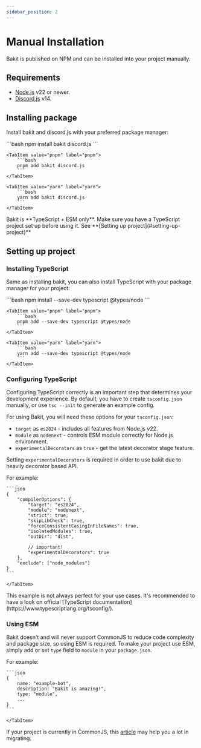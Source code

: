 ```yaml
---
sidebar_position: 2
---
```



# Manual Installation

Bakit is published on NPM and can be installed into your project manually.

## Requirements

- [Node.js](https://nodejs.org) v22 or newer.
- [Discord.js](https://discord.js.org) v14.

## Installing package

Install bakit and discord.js with your preferred package manager:

<Tabs>
	<TabItem value="npm" label="npm" default>
		```bash 
		npm install bakit discord.js
		```
	</TabItem>

    <TabItem value="pnpm" label="pnpm">
    	```bash
    	pnpm add bakit discord.js
    	```
    </TabItem>

    <TabItem value="yarn" label="yarn">
    	```bash
    	yarn add bakit discord.js
    	```
    </TabItem>

</Tabs>

<Admonition type="info" title="NOTE">
	Bakit is **TypeScript + ESM only**. Make sure you have a TypeScript project set up before using
	it. See **[Setting up project](#setting-up-project)**
</Admonition>

## Setting up project

### Installing TypeScript

Same as installing bakit, you can also install TypeScript with your package manager for your project:

<Tabs>
	<TabItem value="npm" label="npm" default>
		```bash 
		npm install --save-dev typescript @types/node
		```
	</TabItem>

    <TabItem value="pnpm" label="pnpm">
    	```bash
    	pnpm add --save-dev typescript @types/node
    	```
    </TabItem>

    <TabItem value="yarn" label="yarn">
    	```bash
    	yarn add --save-dev typescript @types/node
    	```
    </TabItem>

</Tabs>

### Configuring TypeScript

Configuring TypeScript correctly is an important step that determines your development experience. By default, you have to create `tsconfig.json` manually, or use `tsc --init` to generate an example config.

For using Bakit, you will need these options for your `tsconfig.json`:

- `target` as `es2024` - includes all features from Node.js v22.
- `module` as `nodenext` - controls ESM module correctly for Node.js environment.
- `experimentalDecorators` as `true` - get the latest decorator stage feature.

Setting `experimentalDecorators` is required in order to use bakit due to heavily decorator based API.

For example:

<Tabs>
	<TabItem value="code" label="tsconfig.json">
	
	```json
	{
		"compilerOptions": {
			"target": "es2024",
			"module": "nodenext",
			"strict": true,
			"skipLibCheck": true,
			"forceConsistentCasingInFileNames": true,
			"isolatedModules": true,
			"outDir": "dist",

    		// important!
    		"experimentalDecorators": true
    	},
    	"exclude": ["node_modules"]
    }
    ```

    </TabItem>

</Tabs>

<Admonition type="info" title="NOTE">
	This example is not always perfect for your use cases. It's recommended to have a look on official
	[TypeScript documentation](https://www.typescriptlang.org/tsconfig/).
</Admonition>

### Using ESM

Bakit doesn't and will never support CommonJS to reduce code complexity and package size, so using ESM is required.
To make your project use ESM, simply add or set `type` field to `module` in your `package.json`.

For example:

<Tabs>
	<TabItem value="code" label="package.json">
	
	```json
	{
		name: "example-bot",
		description: "Bakit is amazing!",
		type: "module",
		...
	}
	```

    </TabItem>

</Tabs>

If your project is currently in CommonJS, this [article](https://deno.com/blog/convert-cjs-to-esm) may help you a lot in migrating.
